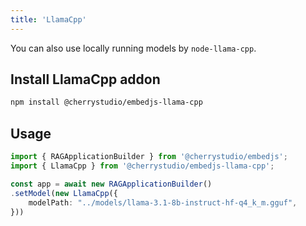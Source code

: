 ```yaml
---
title: 'LlamaCpp'
---
```


You can also use locally running models by `node-llama-cpp`.

## Install LlamaCpp addon

```bash
npm install @cherrystudio/embedjs-llama-cpp
```

## Usage

```ts
import { RAGApplicationBuilder } from '@cherrystudio/embedjs';
import { LlamaCpp } from '@cherrystudio/embedjs-llama-cpp';

const app = await new RAGApplicationBuilder()
.setModel(new LlamaCpp({
    modelPath: "../models/llama-3.1-8b-instruct-hf-q4_k_m.gguf",
}))
```
